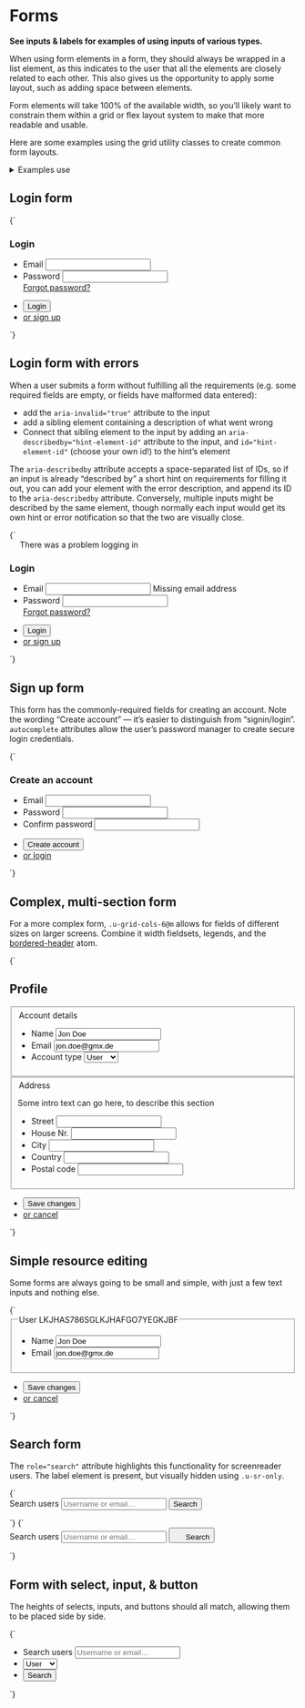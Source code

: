 
<Meta title="UI/Data/Forms" />

# Forms

**See inputs & labels for examples of using inputs of various types.**

When using form elements in a form, they should always be wrapped in a list element, as this indicates to the user that all the elements are closely related to each other. This also gives us the opportunity to apply some layout, such as adding space between elements.

Form elements will take 100% of the available width, so you’ll likely want to constrain them within a grid or flex layout system to make that more readable and usable.

Here are some examples using the grid utility classes to create common form layouts.

<details class="u-margin-xl-y">
  <summary class="u-h4 u-font--medium">Examples use</summary>
  <ul>
    <li><a href="/docs/atoms-card--card">a-card</a></li>
    <li><a href="/docs/atoms-content--content">a-content</a></li>
    <li><a href="/docs/atoms-flash--flash-brand-1">a-flash</a></li>
    <li><a href="/docs/atoms-icon--icon">a-icon</a></li>
    <li><a href="/docs/atoms-list-reset--list-reset">a-list-reset</a></li>
    <li><a href="/docs/utilities-color--brand-1">u-fg</a></li>
    <li><a href="/docs/utilities-flex--flex">u-flex</a></li>
    <li><a href="/docs/utilities-font--font-medium">u-font</a></li>
    <li><a href="/docs/utilities-box-alignment--items-center">u-items-center</a></li>
    <li><a href="/docs/utilities-box-alignment--justify-end">u-justify</a></li>
    <li><a href="/docs/utilities-margin--margin-m">u-margin</a></li>
    <li><a href="/docs/utilities-padding--padding-m">u-padding</a></li>
  </ul>
</details>

## Login form

<Canvas>
  <Story name="Login form">
    {`
      <div class="a-content a-content--s">
        <form class="a-card@m u-padding-xl@m" method="POST" action="">
          <h3>Login</h3>
          <ul class="a-list-reset u-margin-xl-bottom">
            <li class="u-margin-m-bottom">
              <label for="email">Email</label>
              <input id="email" type="email" autocomplete="email" />
            </li>
            <li class="u-margin-m-bottom u-flex u-flex--col">
              <label for="password">Password</label>
              <input id="password" type="password" autocomplete="current-password" />
              <div class="u-flex u-justify-end u-margin-xs-top">
                <a href="/">Forgot password?</a>
              </div>
            </li>
          </ul>
          <ul class="a-list-reset u-flex u-items-center">
            <li class="u-margin-xl-right">
              <button type="submit" class="a-button u-h3">Login</button>
            </li>
            <li>
              <a href="/">or sign up</a>
            </li>
          </ul>
        </form>
      </div>
    `}
  </Story>
</Canvas>

## Login form with errors

When a user submits a form without fulfilling all the requirements (e.g. some required fields are empty, or fields have malformed data entered):

- add the `aria-invalid="true"` attribute to the input
- add a sibling element containing a description of what went wrong
- Connect that sibling element to the input by adding an `aria-describedby="hint-element-id"` attribute to the input, and `id="hint-element-id"` (choose your own id!) to the hint’s element

The `aria-describedby` attribute accepts a space-separated list of IDs, so if an input is already “described by” a short hint on requirements for filling it out, you can add your element with the error description, and append its ID to the `aria-describedby` attribute. Conversely, multiple inputs might be described by the same element, though normally each input would get its own hint or error notification so that the two are visually close.

<Canvas>
  <Story name="Login form with errors">
    {`
      <div class="a-content a-content--s">
        <form class="a-card@m u-padding-xl@m" method="POST" action="">
          <div class="u-padding-l-y u-margin-neg-m u-margin-neg-xl@m u-margin-l-bottom@m a-flash a-flash--warning" role="alert">
            <div class="a-content u-flex u-items-center">
              <svg width="14" height="14" class="a-icon a-icon--l u-flex__shrink-0 u-margin-m-right" aria-hidden="true" focusable="false" xmlns="http://www.w3.org/2000/svg" viewBox="0 0 100 100">
                <use xlink:href="${icons}#icon-exclamation"></use>
              </svg>
              There was a problem logging in
            </div>
          </div>
          <h3>Login</h3>
          <ul class="a-list-reset u-margin-xl-bottom">
            <li class="u-margin-m-bottom">
              <label for="email">Email</label>
              <input id="email" type="email" autocomplete="email" aria-invalid="true" aria-describedby="email-help-text" />
              <span id="email-help-text" class="u-fg--warning u-margin-xs-top">Missing email address</span>
            </li>
            <li class="u-margin-m-bottom u-flex u-flex--col">
              <label for="password">Password</label>
              <input id="password" type="password" autocomplete="current-password" />
              <div class="u-flex u-justify-end u-margin-xs-top">
                <a href="/">Forgot password?</a>
              </div>
            </li>
          </ul>
          <ul class="a-list-reset u-flex u-items-center">
            <li class="u-margin-xl-right">
              <button type="submit" class="a-button u-h3">Login</button>
            </li>
            <li>
              <a href="/">or sign up</a>
            </li>
          </ul>
        </form>
      </div>
    `}
  </Story>
</Canvas>

## Sign up form

This form has the commonly-required fields for creating an account. Note the wording “Create account” — it’s easier to distinguish from “signin/login”. `autocomplete` attributes allow the user’s password manager to create secure login credentials.

<Canvas>
  <Story name="Sign up form">
    {`
      <div class="a-content a-content--s">
        <form class="a-card@m u-padding-xl@m" method="POST" action="">
          <h3>Create an account</h3>
          <ul class="a-list-reset u-margin-xl-bottom">
            <li class="u-margin-m-bottom">
              <label for="email">Email</label>
              <input id="email" type="email" autocomplete="email" />
            </li>
            <li class="u-margin-m-bottom">
              <label for="password">Password</label>
              <input id="new-password" type="password" autocomplete="new-password" />
            </li>
            <li class="u-margin-m-bottom">
              <label for="confirm_password">Confirm password</label>
              <input id="confirm_password" type="password" autocomplete="new-password" />
            </li>
          </ul>
          <ul class="a-list-reset u-flex u-items-center">
            <li class="u-margin-xl-right">
              <button type="submit" class="a-button u-h3">Create account</button>
            </li>
            <li>
              <a href="/">or login</a>
            </li>
          </ul>
        </form>
      </div>
    `}
  </Story>
</Canvas>

## Complex, multi-section form

For a more complex form, `.u-grid-cols-6@m` allows for fields of different sizes on larger screens. Combine it width fieldsets, legends, and the [bordered-header](/docs/atoms-bordered-header--bordered-header) atom.

<Canvas>
  <Story name="Complex, multi-section form">
    {`
      <form action="" method="POST" class="a-content">
        <h2>Profile</h2>
        <fieldset class="u-margin-xl-bottom u-padding-xl-bottom">
          <div class="a-bordered-header u-margin-xl-bottom">
            <legend class="u-h3 u-font--bold">Account details</legend>
          </div>
          <div class="u-grid u-gap-m u-grid-cols-6@l u-gap-m">
            <ul class="a-list-reset u-col-start-3@l u-grid u-gap-m u-grid-cols-6@m u-col-span-4@l">
              <li class="u-col-span-4@m u-col-start-1@m u-col-span-3@l">
                <label for="name">Name</label>
                <input id="name" type="text" autocomplete="name" value="Jon Doe" />
              </li>
              <li class="u-col-span-4@m u-col-start-1@m u-col-span-3@l">
                <label for="email">Email</label>
                <input id="email" type="text" autocomplete="email" value="jon.doe@gmx.de" />
              </li>
              <li class="u-col-start-1@m u-col-span-2@m">
                <label for="type">Account type</label>
                <select id="type">
                  <option value="user">User</option>
                  <option value="admin">Admin</option>
                </select>
              </li>
            </ul>
          </div>
        </fieldset>
        <fieldset class="u-margin-xl-bottom u-padding-xl-bottom">
          <div class="a-bordered-header u-margin-xl-bottom">
            <legend class="u-h3 u-font--bold a-bordered-header">Address</legend>
          </div>
          <div class="u-grid u-gap-m u-grid-cols-6@l">
            <div class="u-col-span-2@l">
              <p class="u-h6 u-fg--gray-50 u-padding-l-y@l u-padding-xl-right@m">Some intro text can go here, to describe this section</p>
            </div>
            <ul class="a-list-reset u-col-start-3@l u-col-span-4@l u-grid u-gap-m u-grid-cols-6@m u-gap-m">
              <li class="u-col-span-4@m u-col-span-3@l">
                <label for="street">Street</label>
                <input id="street" type="text" autocomplete="address-line1" />
              </li>
              <li class="u-col-span-2@m u-col-span-1@l">
                <label for="house">House Nr.</label>
                <input id="house" type="text" />
              </li>
              <li class="u-col-start-1@m u-col-start-1@l u-col-span-3@m">
                <label for="city">City</label>
                <input id="city" type="text" autocomplete="address-line2" />
              </li>
              <li class="u-col-span-3@m">
                <label for="country">Country</label>
                <input id="country" type="text" autocomplete="country-name" />
              </li>
              <li class="u-col-span-2@m">
                <label for="postal-code">Postal code</label>
                <input id="postal-code" type="text" autocomplete="postal-code" />
              </li>
            </ul>
          <div>
        </fieldset>
        <div class="u-grid u-gap-m u-grid-cols-6@l u-gap-m u-margin-xl-bottom">
          <ul class="a-list-reset u-flex u-items-center u-col-start-3@l u-col-span-4@l">
            <li class="u-margin-l-right">
              <button type="submit" class="a-button">Save changes</button>
            </li>
            <li>
              <a href="/"> or cancel</a>
            </li>
          </ul>
        </div>
      </form>
    `}
  </Story>
</Canvas>

## Simple resource editing

Some forms are always going to be small and simple, with just a few text inputs and nothing else.

<Canvas>
  <Story name="Simple resource editing">
    {`
      <form action="" method="POST" class="a-content">
        <fieldset>
          <legend class="u-sr-only">User LKJHAS786SGLKJHAFGO7YEGKJBF</legend>
          <div class="u-grid u-gap-m u-grid-cols-6@l u-margin-xl-bottom">
            <ul class="a-list-reset u-grid u-gap-m u-grid-cols-6@m u-col-span-4@l">
              <li class="u-col-span-4@m u-col-start-1@m">
                <label for="name">Name</label>
                <input id="name" type="text" autocomplete="name" value="Jon Doe" />
              </li>
              <li class="u-col-span-4@m u-col-start-1@m">
                <label for="email">Email</label>
                <input id="email" type="text" autocomplete="email" value="jon.doe@gmx.de" />
              </li>
            </ul>
          </div>
        </fieldset>
        <ul class="a-list-reset u-flex u-items-center u-margin-xl-bottom">
          <li class="u-margin-l-right">
            <button type="submit" class="a-button">Save changes</button>
          </li>
          <li>
            <a href="/"> or cancel</a>
          </li>
        </ul>
      </form>
    `}
  </Story>
</Canvas>



## Search form

The `role="search"` attribute highlights this functionality for screenreader users. The label element is present, but visually hidden using `.u-sr-only`.

<Canvas>
  <Story name="Search form">
    {`
    <form role="search" action="" method="POST" class="u-flex o-ui-group">
      <label for="search" class="u-sr-only">Search users</label>
      <input type="search" id="search" placeholder="Username or email…" class="u-flex__grow-1 u-round-0--tr u-round-0--br o-ui-group__item" />
      <button type="submit" class="a-button a-button--ui o-ui-group__item o-ui-group__last u-round-0--tl u-round-0--bl">Search</button>
    </form>
    `}
  </Story>
</Canvas>

<Canvas>
  <Story name="Search form with icon button">
    {`
    <form role="search" action="" method="POST" class="u-flex o-ui-group">
      <label for="search" class="u-sr-only">Search users</label>
      <input type="search" id="search" placeholder="Username or email…" class="u-flex__grow-1 o-ui-group__item u-round-0--tr u-round-0--br" />
      <button type="submit" class="a-button a-button--ui o-ui-group__item o-ui-group__last u-round-0--tl u-round-0--bl" title="Search users">
        <svg width="18" height="18" class="a-icon" aria-hidden="true" focusable="false" xmlns="http://www.w3.org/2000/svg" viewBox="0 0 100 100">
          <use xlink:href="${icons}#icon-search"></use>
        </svg>
        <span class="u-sr-only">Search</span>
      </button>
    </form>
    `}
  </Story>
</Canvas>

## Form with select, input, & button

The heights of selects, inputs, and buttons should all match, allowing them to be placed side by side.

<Canvas>
  <Story name="Select input and button">
    {`
    <form role="search" action="" method="POST" class="u-flex">
      <ul class="a-list-reset u-flex u-items-end">
        <li class="u-margin-xs-right">
          <label for="filter">Search users</label>
          <input type="search" id="filter" placeholder="Username or email…" />
        </li>
        <li class="u-margin-xs-right">
          <select id="type">
            <option value="user">User</option>
            <option value="admin">Admin</option>
          </select>
        </li>
        <li>
          <button type="submit" class="a-button a-button--ui">Search</button>
        </li>
      </ul>
    </form>
    `}
  </Story>
</Canvas>
